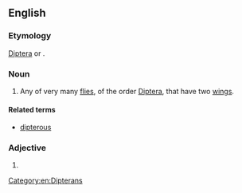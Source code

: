 ==English==

===Etymology===
[[Diptera]] {{suffix|en||an}}<!--noun and one sense of the adjective--> or {{confix|en|di|pteran}}<!--the literal adjective sense-->.

===Noun===
{{en-noun}}

# Any of very many [[fly|flies]], of the order [[Diptera]], that have two [[wing]]s.

====Related terms====
* [[dipterous]]

===Adjective===
{{en-adj|-}}

# {{alternative form of|en|dipterous}}

[[Category:en:Dipterans]]